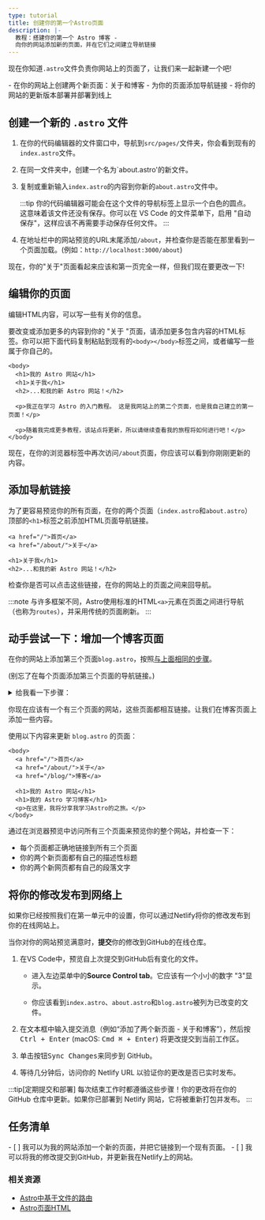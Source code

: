 ```yaml
---
type: tutorial
title: 创建你的第一个Astro页面
description: |-
  教程：搭建你的第一个 Astro 博客 -
  向你的网站添加新的页面，并在它们之间建立导航链接
---
```


现在你知道`.astro`文件负责你网站上的页面了，让我们来一起新建一个吧!

<PreCheck>
  - 在你的网站上创建两个新页面：关于和博客
  - 为你的页面添加导航链接
  - 将你的网站的更新版本部署并部署到线上
</PreCheck>

## 创建一个新的 `.astro` 文件

1. 在你的代码编辑器的文件窗口中，导航到`src/pages/`文件夹，你会看到现有的`index.astro`文件。

2. 在同一文件夹中，创建一个名为`about.astro'的新文件。

3. 复制或重新输入`index.astro`的内容到你新的`about.astro`文件中。

    :::tip
    你的代码编辑器可能会在这个文件的导航标签上显示一个白色的圆点。这意味着该文件还没有保存。你可以在 VS Code 的文件菜单下，启用 "自动保存"，这样应该不再需要手动保存任何文件。
    :::

4. 在地址栏中的网站预览的URL末尾添加`/about`，并检查你是否能在那里看到一个页面加载。(例如：`http://localhost:3000/about`)

现在，你的"关于"页面看起来应该和第一页完全一样，但我们现在要更改一下!

## 编辑你的页面

编辑HTML内容，可以写一些有关你的信息。

要改变或添加更多的内容到你的 "关于 "页面，请添加更多包含内容的HTML标签。你可以把下面代码复制粘贴到现有的`<body></body>`标签之间，或者编写一些属于你自己的。

```astro title="src/pages/about.astro" ins={3-8} del={2}
<body>
  <h1>我的 Astro 网站</h1>
  <h1>关于我</h1>
  <h2>...和我的新 Astro 网站！</h2>

  <p>我正在学习 Astro 的入门教程。 这是我网站上的第二个页面，也是我自己建立的第一页面！</p>

  <p>随着我完成更多教程，该站点将更新，所以请继续查看我的旅程将如何进行吧！</p>
</body>
```

现在，在你的浏览器标签中再次访问`/about`页面，你应该可以看到你刚刚更新的内容。

## 添加导航链接

为了更容易预览你的所有页面，在你的两个页面（`index.astro`和`about.astro`）顶部的`<h1>`标签之前添加HTML页面导航链接。

```astro title="src/pages/about.astro" ins={1-2}
<a href="/">首页</a>
<a href="/about/">关于</a>

<h1>关于我</h1>
<h2>...和我的新 Astro 网站！</h2>
```

检查你是否可以点击这些链接，在你的网站上的页面之间来回导航。

:::note
与许多框架不同，Astro使用标准的HTML`<a>`元素在页面之间进行导航（也称为`routes`），并采用传统的页面刷新。
:::

<Box icon="puzzle-piece">

## 动手尝试一下：增加一个博客页面

在你的网站上添加第三个页面`blog.astro`，按照[与上面相同的步骤](#创建一个新的-astro-文件)。

(别忘了在每个页面添加第三个页面的导航链接。)

<details>
<summary>给我看一下步骤：</summary>
1. 在`src/pages/blog.astro`创建一个新文件。
2. 复制`index.astro`的全部内容并将其粘贴到`blog.astro`。
3. 在每个页面的顶部[添加第三个页面的导航链接](#添加导航链接)：

```astro title="src/pages/index.astro" ins={4}
<body>
  <a href="/">首页</a>
  <a href="/about/">关于</a>
  <a href="/blog/">博客</a>

  <h1>我的 Astro 网站</h1>
</body>
```
</details>
</Box>

你现在应该有一个有三个页面的网站，这些页面都相互链接。让我们在博客页面上添加一些内容。

使用以下内容来更新 `blog.astro` 的页面：
```astro astro title="src/pages/blog.astro" ins={7-8} del={6}
<body>
  <a href="/">首页</a>
  <a href="/about/">关于</a>
  <a href="/blog/">博客</a>

  <h1>我的 Astro 网站</h1>
  <h1>我的 Astro 学习博客</h1>
  <p>在这里，我将分享我学习Astro的之旅。</p>
</body>
```

通过在浏览器预览中访问所有三个页面来预览你的整个网站，并检查一下：
- 每个页面都正确地链接到所有三个页面
- 你的两个新页面都有自己的描述性标题 
- 你的两个新网页都有自己的段落文字

## 将你的修改发布到网络上
如果你已经按照我们在第一单元中的设置，你可以通过Netlify将你的修改发布到你的在线网站上。

当你对你的网站预览满意时，**提交**你的修改到GitHub的在线仓库。

1. 在VS Code中，预览自上次提交到GitHub后有变化的文件。

    - 进入左边菜单中的**Source Control tab**。它应该有一个小小的数字 "3"显示。

    - 你应该看到`index.astro`、`about.astro`和`blog.astro`被列为已改变的文件。

2. 在文本框中输入提交消息（例如“添加了两个新页面 - 关于和博客”），然后按 <kbd>Ctrl + Enter</kbd> (macOS: <kbd>Cmd ⌘ + Enter</kbd>) 将更改提交到当前工作区。

3. 单击按钮<kbd>Sync Changes</kbd>来同步到 GitHub。

4. 等待几分钟后，访问你的 Netlify URL 以验证你的更改是否已实时发布。

:::tip[定期提交和部署]
每次结束工作时都遵循这些步骤！你的更改将在你的 GitHub 仓库中更新。如果你已部署到 Netlify 网站，它将被重新打包并发布。
:::

<Box icon="check-list">

## 任务清单

<Checklist>
- [ ] 我可以为我的网站添加一个新的页面，并把它链接到一个现有页面。
- [ ] 我可以将我的修改提交到GitHub，并更新我在Netlify上的网站。
</Checklist>
</Box>

### 相关资源

- [Astro中基于文件的路由](/zh-cn/core-concepts/astro-pages/#基于文件的路由)
- [Astro页面HTML](/zh-cn/core-concepts/astro-pages/#astro-页面)
